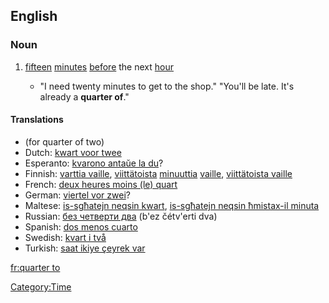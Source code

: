 ==English==

===Noun===
{{en-noun|sg=[[quarter]] [[of]]|-}}

# {{idiom}} [[fifteen]] [[minute]]s [[before]] the next [[hour]]
#* "I need twenty minutes to get to the shop." "You'll be late. It's already a '''quarter of'''."

====Translations====
* (for quarter of two)
* Dutch: [[kwart voor twee]]
* Esperanto: [[kvarono antaŭe la du]]?
* Finnish: [[varttia vaille]], [[viittätoista]] [[minuuttia]] [[vaille]], [[viittätoista vaille]]
* French: [[deux heures moins (le) quart]]
* German: [[viertel vor zwei]]?
* Maltese: [[is-sgħatejn neqsin kwart]], [[is-sgħatejn neqsin ħmistax-il minuta]]
* Russian: [[без четверти два]] (b'ez čétv'erti dva)
* Spanish: [[dos menos cuarto]]
* Swedish: [[kvart i två]]
* Turkish: [[saat ikiye çeyrek var]]

[[fr:quarter to]]

[[Category:Time]]